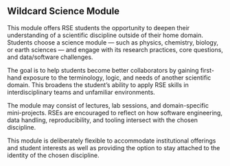 ## Wildcard Science Module

This module offers RSE students the opportunity to deepen their understanding of a scientific discipline outside of their home domain. Students choose a science module — such as physics, chemistry, biology, or earth sciences — and engage with its research practices, core questions, and data/software challenges.

The goal is to help students become better collaborators by gaining first-hand exposure to the terminology, logic, and needs of another scientific domain. This broadens the student’s ability to apply RSE skills in interdisciplinary teams and unfamiliar environments.

The module may consist of lectures, lab sessions, and domain-specific mini-projects. RSEs are encouraged to reflect on how software engineering, data handling, reproducibility, and tooling intersect with the chosen discipline.

This module is deliberately flexible to accommodate institutional offerings and student interests as well as providing the option to stay attached to the identity of the chosen discipline.
